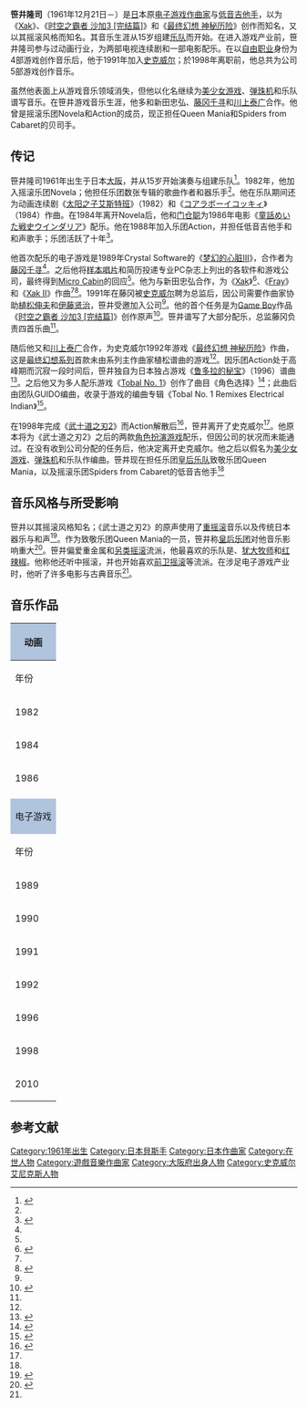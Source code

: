 {{NoteTA
| G1=Games
| G2=Square Enix
}}
{{Infobox musical artist
| name = 笹井隆司
| image =
| background = solo_singer
| birth_date = {{birth date and age|1961|12|21}}
| birth_place = 日本[[大阪市|大阪]]
| instrument = 低音吉他、人声
| genre = 摇滚
| occupation = 作曲家、歌曲作者
| years_active = 1982－
| label = [[NTT出版|NTT出版]]<br />[[史克威尔|史克威尔]]<br />[[DigiCube|DigiCube]]
| associated_acts = Novela<br />Action<br />Queen Mania<br />Spiders from Cabaret
}}
{{Japanese|japanese=笹井 隆司|kana=ささい りゅうじ|romaji=Sasai Ryūji}}

'''笹井隆司'''（1961年12月21日－）是[[日|日]]本原[[电子游戏|电子游戏]][[作曲家|作曲家]]与[[低音吉他手|低音吉他手]]，以为《[[Xak|Xak]]》、《[[时空之霸者_沙加3_完结篇|时空之霸者 沙加3 [完结篇]]]》和《[[最终幻想_神秘历险|最终幻想 神秘历险]]》创作而知名，又以其摇滚风格而知名。其音乐生涯从15岁组建[[乐队|乐队]]而开始。在进入游戏产业前，笹井隆司参与过动画行业，为两部电视连续剧和一部电影配乐。在以[[自由职业|自由职业]]身份为4部游戏创作音乐后，他于1991年加入[[史克威尔|史克威尔]]；於1998年离职前，他总共为公司5部游戏创作音乐。

虽然他表面上从游戏音乐领域消失，但他以化名继续为[[美少女游戏|美少女游戏]]、[[弹珠机|弹珠机]]和乐队谱写音乐。在笹井游戏音乐生涯，他多和新田忠弘、[[藤冈千寻|藤冈千寻]]和[[川上泰广|川上泰广]]合作。他曾是摇滚乐团Novela和Action的成员，现正担任Queen Mania和Spiders from Cabaret的贝司手。

== 传记 ==
笹井隆司1961年出生于日本[[大阪市|大阪]]，并从15岁开始演奏与组建乐队<ref name="OSV">{{cite web|url=http://www.originalsoundversion.com/?p=4072|title=School of Rock: Interview with Squaresoft Composer Ryuji Sasai|publisher=Original Sound Version|first=Jayson|last=Napolitano|date=2009-09-09|accessdate=2010-01-08|archive-url=https://www.webcitation.org/69ZXqeKDf?url=http://www.originalsoundversion.com/school-of-rock-interview-with-squaresoft-composer-ryuji-sasai/|archive-date=2012-07-31|dead-url=yes}}</ref>。1982年，他加入摇滚乐团Novela；他担任乐团数张专辑的歌曲作者和器乐手<ref name="SEMO" />。他在乐队期间还为动画连续剧《[[太阳之子艾斯特班|太阳之子艾斯特班]]》（1982）和《[[コアラボーイコッキィ|コアラボーイコッキィ]]》（1984）作曲。在1984年离开Novela后，他和[[门仓聪|门仓聪]]为1986年电影《[[童話めいた戦史ウインダリア|童話めいた戦史ウインダリア]]》配乐。他在1988年加入乐团Action，并担任低音吉他手和和声歌手；乐团活跃了十年<ref name="SEMO">{{cite web|url=http://www.squareenixmusic.com/composers/sasai/biography.shtml|title=Ryuji Sasai :: Biography|publisher=Square Enix Music Online|author=Chris|date=2007-09-10|accessdate=2010-01-08|deadurl=yes|archiveurl=https://web.archive.org/web/20140222144628/http://www.squareenixmusic.com/composers/sasai/biography.shtml|archivedate=2014-02-22}}</ref>。

他首次配乐的电子游戏是1989年Crystal Software的《[[梦幻的心脏III|梦幻的心脏III]]》，合作者为[[藤冈千寻|藤冈千寻]]<ref name="SEMO" />。之后他将[[样本_(音乐)|样本唱片]]和简历投递专业PC杂志上列出的各软件和游戏公司，最终得到[[Micro_Cabin|Micro Cabin]]的回应<ref name="OSV" />。他为与新田忠弘合作，为《[[Xak|Xak]]》<ref>{{cite web|url=http://www.originalsoundversion.com/?p=355|title=Coolest Game Subtitle Ever: Xak ~ The Art of Visual Stage (Review)|publisher=Original Sound Version|first=Jayson|last=Napolitano|date=2008-09-11|accessdate=2010-01-13|archive-url=https://www.webcitation.org/69ZcRcaz1?url=http://www.originalsoundversion.com/coolest-game-subitlte-ever-xak-the-art-of-visual-stage-review/|archive-date=2012-07-31|dead-url=yes}}</ref>、《[[Fray|Fray]]》和《[[Xak_II|Xak II]]》作曲<ref name="SEMO" /><ref>{{cite web|url=http://www.originalsoundversion.com/?p=922|title=Xak is Back: Xak II, An Action Game Without The Action Music (Review)|publisher=Original Sound Version|first=Jayson|last=Napolitano|date=2008-10-29|accessdate=2010-01-13|archive-url=https://www.webcitation.org/69ZcSG0De?url=http://www.originalsoundversion.com/xak-is-back-xak-ii-an-action-game-without-the-action-music/|archive-date=2012-07-31|dead-url=yes}}</ref>。1991年在藤冈被[[史克威尔|史克威尔]]聘为总监后，因公司需要作曲家协助[[植松伸夫|植松伸夫]]和[[伊藤贤治|伊藤贤治]]，笹井受邀加入公司<ref name="SEMO" />。他的首个任务是为[[Game_Boy|Game Boy]]作品《[[时空之霸者_沙加3_完结篇|时空之霸者 沙加3 [完结篇]]]》创作原声<ref>{{cite web|url=http://www.mobygames.com/game/gameboy/final-fantasy-legend-iii/credits|title=Game Credits for Final Fantasy Legend III|publisher=[[MobyGames|MobyGames]]|accessdate=2010-01-13|archive-date=2012-07-31|archive-url=https://www.webcitation.org/69ZcSrVoN?url=http://www.mobygames.com/game/gameboy/final-fantasy-legend-iii/credits|dead-url=no}}</ref>。笹井谱写了大部分配乐，总监藤冈负责四首乐曲<ref name="SEMO" />。

随后他又和[[川上泰广|川上泰广]]合作，为史克威尔1992年游戏《[[最终幻想_神秘历险|最终幻想 神秘历险]]》作曲，这是[[最终幻想系列|最终幻想系列]]首款未由系列主作曲家植松谱曲的游戏<ref name="SEMO" />。因乐团Action处于高峰期而沉寂一段时间后，笹井独自为日本独占游戏《[[鲁多拉的秘宝|鲁多拉的秘宝]]》（1996）谱曲<ref>{{cite web|url=http://www.rpgfan.com/soundtracks/rudranh/index.html|title=Rudora no Hihou OSV|publisher=RPGFan|first=Patrick|last=Gann|accessdate=2010-01-13|archive-date=2012-07-31|archive-url=https://www.webcitation.org/69ZcTSh7s?url=http://www.rpgfan.com/soundtracks/rudranh/index.html|dead-url=yes}}</ref>。之后他又为多人配乐游戏《[[Tobal_No._1|Tobal No. 1]]》创作了曲目《角色选择》<ref>{{cite web|url=http://www.mobygames.com/game/playstation/tobal-no1/credits|title=Game Credits for Tobal No.1|publisher=[[MobyGames|MobyGames]]|accessdate=2010-01-13|archive-date=2019-04-24|archive-url=https://web.archive.org/web/20190424062058/https://www.mobygames.com/game/playstation/tobal-no1/credits|dead-url=no}}</ref>；此曲后由团队GUIDO编曲，收录于游戏的编曲专辑《Tobal No. 1 Remixes Electrical Indian》<ref>{{cite web|url=http://www.squareenixmusic.com/reviews/daveharry/tobal1remixes.shtml|title=Tobal No. 1 Remixes Electrical Indian :: Review by Harry and Dave|publisher=Square Enix Music Online|author=Harry; Dave|accessdate=2010-01-08|archive-date=2012-07-31|archive-url=https://www.webcitation.org/69ZcUcyPc?url=http://www.squareenixmusic.com/reviews/daveharry/tobal1remixes.shtml|dead-url=no}}</ref>。

在1998年完成《[[武士道之刃2|武士道之刃2]]》而Action解散后<ref>{{cite web|url=http://www.gamespot.com/ps/action/bushidoblade2/tech_info.html?tag=tabs;summary|title=Bushido Blade 2 Tech Info|publisher=[[GameSpot|GameSpot]]|accessdate=2010-01-13|archive-date=2011-06-04|archive-url=https://web.archive.org/web/20110604210500/http://www.gamespot.com/ps/action/bushidoblade2/tech_info.html?tag=tabs;summary|dead-url=no}}</ref>，笹井离开了史克威尔<ref name="SEMO" />。他原本将为《武士道之刃2》之后的两款[[电子角色扮演游戏|角色扮演游戏]]配乐，但因公司的状况而未能通过。在没有收到公司分配的任务后，他决定离开史克威尔。他之后以假名为[[美少女游戏|美少女游戏]]、[[弹珠机|弹珠机]]和乐队作编曲。笹井现在担任乐团[[皇后乐队|皇后乐队]]致敬乐团Queen Mania，以及摇滚乐团Spiders from Cabaret的低音吉他手<ref name="OSV" />

== 音乐风格与所受影响 ==
笹井以其摇滚风格知名；《武士道之刃2》的原声使用了[[重摇滚|重摇滚]]音乐以及传统日本器乐与和声<ref>{{cite web|url=http://www.squareenixmusic.com/reviews/kerohazel/bushidoblade2.shtml|title=Bushido Blade 2 Original Soundtrack :: Review by Kero Hazel|publisher=Square Enix Music Online|author=Kero Hazel|accessdate=2010-01-13|archive-date=2012-07-31|archive-url=https://www.webcitation.org/69ZcVGOQV?url=http://www.squareenixmusic.com/reviews/kerohazel/bushidoblade2.shtml|dead-url=no}}</ref>。作为致敬乐团Queen Mania的一员，笹井称[[皇后乐团|皇后乐团]]对他音乐影响重大<ref>{{cite web|url=http://www.squareenixmusic.com/composers/sasai/index.shtml|title=Ryuji Sasai|publisher=Square Enix Music Online|accessdate=2010-01-13|archive-date=2019-09-15|archive-url=https://web.archive.org/web/20190915225735/https://www.squareenixmusic.com/composers/sasai/index.shtml|dead-url=no}}</ref>。笹井偏爱重金属和[[另类摇滚|另类摇滚]]流派，他最喜欢的乐队是{{link-en|极端乐队|Extreme (band)}}、[[犹大牧师|犹大牧师]]和[[红辣椒乐队|红辣椒]]。他称他还听中摇滚，并也开始喜欢[[前卫摇滚|前卫摇滚]]等流派。在涉足电子游戏产业时，他听了许多电影与古典音乐<ref name="OSV" />。

== 音乐作品 ==
{| border="2" cellpadding="4" cellspacing="0" style="margin: 1em 1em 1em 0; background: #f9f9f9; border: 1px #aaa solid; border-collapse: collapse; font-size: 90%;"
|- bgcolor="#CCCCCC" align="center"
! colspan="4" style="background: LightSteelBlue;" | 动画
|- bgcolor="#CCCCCC" align="center"
! 年份 !! 作品 !! 职位 !! 合作者
|-
| 1982 || [[太阳之子艾斯特班|太阳之子艾斯特班]] || 作曲 || [[哈伊姆·萨班|哈伊姆·萨班]]、[[舒奇·勒维|舒奇·勒维]]
|-
| 1984 || [[コアラボーイコッキィ|コアラボーイコッキィ]] || 作曲 || 
|-
| 1986 || [[童話めいた戦史ウインダリア|童話めいた戦史ウインダリア]] || 作曲 || [[门仓聪|门仓聪]]
|-
|- bgcolor="#CCCCCC" align="center"
! colspan="4" style="background: LightSteelBlue;" | 电子游戏
|- bgcolor="#CCCCCC" align="center"
! 年份 !! 作品 !! 职位 !! 合作者
|-
| rowspan="2" | 1989 || 梦幻的心脏III || 作曲 || [[藤冈千寻|藤冈千寻]]
|-
| [[Xak|Xak]] || 作曲 || 新田忠弘
|-
| rowspan="2" | 1990 || [[Fray|Fray]] || 作曲 || 新田忠弘
|-
| [[Xak_II|Xak II]] || 作曲 || 新田忠弘
|-
| 1991 || [[时空之霸者_沙加3_完结篇|时空之霸者 沙加3 [完结篇]]] || 作曲/编曲 || 藤冈千寻
|-
| 1992 || [[最终幻想_神秘历险|最终幻想 神秘历险]] || 作曲/编曲 || [[川上泰广|川上泰广]]
|-
| rowspan="2" | 1996 || [[鲁多拉的秘宝|鲁多拉的秘宝]] || 作曲/编曲 || 
|-
| [[Tobal_No._1|Tobal No. 1]] || 作曲/编曲 || 多人
|-
| 1998 || [[武士道之刃2|武士道之刃2]] || 作曲/编曲 || 
|-
| 2010 || [[沙加3时空之霸者_黑暗与光明|沙加3时空之霸者 黑暗与光明]] || 作曲/编曲 || [[伊藤贤治|伊藤贤治]]
|}

== 参考文献 ==
{{reflist}}

{{Authority control}}
{{DEFAULTSORT:Sasai Ryuji}}
[[Category:1961年出生|Category:1961年出生]]
[[Category:日本貝斯手|Category:日本貝斯手]]
[[Category:日本作曲家|Category:日本作曲家]]
[[Category:在世人物|Category:在世人物]]
[[Category:遊戲音樂作曲家|Category:遊戲音樂作曲家]]
[[Category:大阪府出身人物|Category:大阪府出身人物]]
[[Category:史克威尔艾尼克斯人物|Category:史克威尔艾尼克斯人物]]